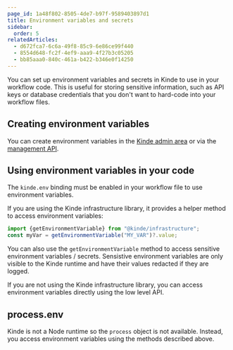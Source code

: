 ```yaml
---
page_id: 1a48f802-8505-4de7-b97f-9589403897d1
title: Environment variables and secrets
sidebar:
  order: 5
relatedArticles:
  - d672fca7-6c6a-49f8-85c9-6e86ce99f440
  - 8554d648-fc2f-4ef9-aaa9-4f27b3c05205
  - bb85aaa0-840c-461a-b422-b346e0f14250
---
```


You can set up environment variables and secrets in Kinde to use in your workflow code. This is useful for storing sensitive information, such as API keys or database credentials that you don't want to hard-code into your workflow files.

## Creating environment variables

You can create environment variables in the [Kinde admin area](/build/env-variables/add-manage-env-variables/) or via the [management API](https://docs.kinde.com/kinde-apis/management/#tag/environment-variables/post/api/v1/environment_variables).

## Using environment variables in your code

The `kinde.env` binding must be enabled in your workflow file to use environment variables.

If you are using the Kinde infrastructure library, it provides a helper method to access environment variables:

```js
import {getEnvironmentVariable} from "@kinde/infrastructure";
const myVar = getEnvironmentVariable("MY_VAR")?.value;
```

You can also use the `getEnvironmentVariable` method to access sensitive environment variables / secrets. Sensistive environment variables are only visible to the Kinde runtime and have their values redacted if they are logged.

If you are not using the Kinde infrastructure library, you can access environment variables directly using the low level API.

## process.env

Kinde is not a Node runtime so the `process` object is not available. Instead, you access environment variables using the methods described above.
